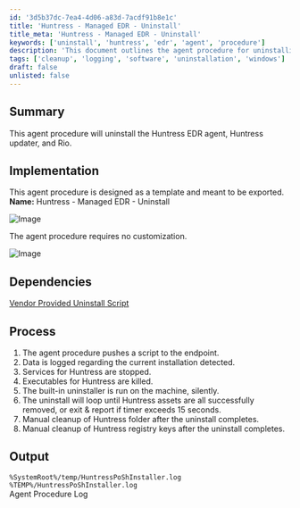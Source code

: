 ```yaml
---
id: '3d5b37dc-7ea4-4d06-a83d-7acdf91b8e1c'
title: 'Huntress - Managed EDR - Uninstall'
title_meta: 'Huntress - Managed EDR - Uninstall'
keywords: ['uninstall', 'huntress', 'edr', 'agent', 'procedure']
description: 'This document outlines the agent procedure for uninstalling the Huntress EDR agent, updater, and related components. It provides a detailed implementation guide, including dependencies, process steps, and output log locations for successful uninstallation.'
tags: ['cleanup', 'logging', 'software', 'uninstallation', 'windows']
draft: false
unlisted: false
---
```

## Summary

This agent procedure will uninstall the Huntress EDR agent, Huntress updater, and Rio.

## Implementation

This agent procedure is designed as a template and meant to be exported.  
**Name:** Huntress - Managed EDR - Uninstall  

![Image](../../../static/img/Huntress---Managed-EDR---Uninstall/image_1.png)  

The agent procedure requires no customization.  

![Image](../../../static/img/Huntress---Managed-EDR---Uninstall/image_2.png)  

## Dependencies

[Vendor Provided Uninstall Script](https://raw.githubusercontent.com/huntresslabs/deployment-scripts/main/Powershell/InstallHuntress.powershellv2.ps1)

## Process

1. The agent procedure pushes a script to the endpoint.
2. Data is logged regarding the current installation detected.
3. Services for Huntress are stopped.
4. Executables for Huntress are killed.
5. The built-in uninstaller is run on the machine, silently.
6. The uninstall will loop until Huntress assets are all successfully removed, or exit & report if timer exceeds 15 seconds.
7. Manual cleanup of Huntress folder after the uninstall completes.
8. Manual cleanup of Huntress registry keys after the uninstall completes.

## Output

`%SystemRoot%/temp/HuntressPoShInstaller.log`  
`%TEMP%/HuntressPoShInstaller.log`  
Agent Procedure Log











